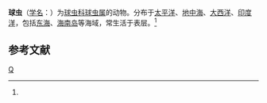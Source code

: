 {{Speciesbox
| taxon = Sphaerozoum fuscum
| binomial_authority = (Meyen, 1834)<ref name='id8954'>{{cite web| url =http://www.bioinfo.cn/db05/BjdwSpecies.php?action=view&id=8954| title =球虫| work =《中国动物物种编目数据库》| publisher =中国科学院微生物研究所| author =中国科学院动物研究所| accessdate =2009-04-16| deadurl =yes| archiveurl =https://web.archive.org/web/20160304235737/http://www.bioinfo.cn/db05/BjdwSpecies.php?action=view&id=8954| archivedate =2016-03-04}}</ref>
}}

'''球虫'''（[[学名|学名]]：{{lang|la|''Sphaerozoum fuscum''}}）为[[球虫科|球虫科]][[球虫属|球虫属]]的动物。分布于[[太平洋|太平洋]]、[[地中海|地中海]]、[[大西洋|大西洋]]、[[印度洋|印度洋]]，包括[[东海|东海]]、[[海南岛|海南岛]]等海域，常生活于表层。<ref name='id8954'/>

== 参考文献 ==
{{reflist}}

{{Taxonbar|from=Q15225813}}

[[Category:球虫属|Q]]


{{放射虫小作品}}